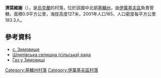 {{coord|50|50|55|N|29|57|37|E|scale:30000|display=title}}

'''濟莫維謝'''（{{lang-uk|Зимовище}}），是[[烏克蘭|烏克蘭]]的村落，位於該國中北部[[基輔州|基輔州]]，由[[伊萬基夫區|伊萬基夫區]]負責管轄，面積0.9平方公里，海拔高度127米，2001年人口165，人口密度每平方公里183.3人。

==參考資料==
*[https://web.archive.org/web/20161110181429/http://atu.minregion.gov.ua/ua/ustriy_page1/8870140611980357 с. Зимовище]
*[http://rada.info/rada/04358193/ Шпилівська селищна (сільська) рада] {{Wayback|url=http://rada.info/rada/04358193/ |date=20170105221939 }}
*[https://web.archive.org/web/20161110235045/http://www.tribunapraci.com.ua/publikatcii/10216.html Газ у Зимовищі]

{{DEFAULTSORT:Зимовище}}
[[Category:基輔州村落|Category:基輔州村落]]
[[Category:伊萬基夫區村落|Category:伊萬基夫區村落]]


{{Kiev-geo-stub}}